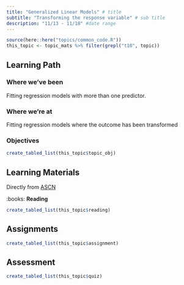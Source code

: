 ```yaml
---
title: "Generalized Linear Models" # title 
subtitle: "Transforming the response variable" # sub title
description: "11/13 - 11/18" #date range
---
```


```r
source(here::here("topics/common_code.R"))
this_topic <- topic_mats %>% filter(grepl("t10", topic))
```

## Learning Path

### Where we've been  
Fitting regression models with more than one predictor. 


### Where we're at
Fitting regression models where the outcome has been transformed



### Objectives

```r
create_tabled_list(this_topic$topic_obj)
```


## Learning Materials
Directly from [ASCN](https://norcalbiostat.github.io/AppliedStatistics_notes/)

:books:  **Reading** 

```r
create_tabled_list(this_topic$reading)
```


## Assignments

```r
create_tabled_list(this_topic$assignment)
```

## Assessment

```r
create_tabled_list(this_topic$quiz)
```
